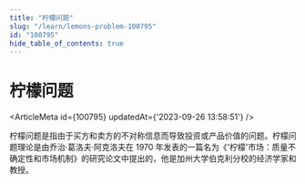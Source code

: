 ```yaml
---
title: "柠檬问题"
slug: "/learn/lemons-problem-100795"
id: "100795"
hide_table_of_contents: true
---
```



# 柠檬问题

<ArticleMeta id={100795} updatedAt={'2023-09-26 13:58:51'} />
<div className='border-solid border-b border-t-0 my-4 border-[var(--ifm-color-gray-300)]' />

柠檬问题是指由于买方和卖方的不对称信息而导致投资或产品价值的问题。柠檬问题理论是由乔治·葛洛夫·阿克洛夫在 1970 年发表的一篇名为《'柠檬'市场：质量不确定性和市场机制》的研究论文中提出的，他是加州大学伯克利分校的经济学家和教授。
